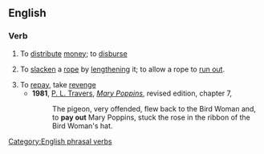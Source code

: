 ==English==

===Verb===
{{en-verb|pays out|paying out|'''[[paid out]]''' ''or rarely (but less so for the rope sense)'' '''[[payed out]]'''|inf=to [[pay]] [[out]]}}

# To [[distribute]] [[money]]; to [[disburse]]
#{{nautical}} To [[slacken]] a [[rope]] by [[lengthen]]ing it; to allow a rope to [[run out]].
# To [[repay]], take [[revenge]]
#*'''1981''', [[w:P. L. Travers|P. L. Travers]], [[w:Mary Poppins|''Mary Poppins'']], revised edition, chapter 7,
#*:The pigeon, very offended, flew back to the Bird Woman and, to '''pay out''' Mary Poppins, stuck the rose in the ribbon of the Bird Woman's hat.
[[Category:English phrasal verbs]]